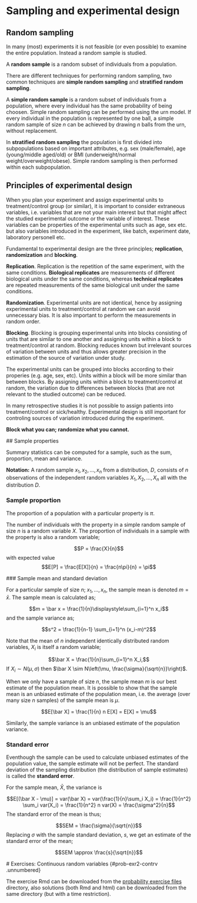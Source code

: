 # Sampling and experimental design {#prob-04sample}

## Random sampling

In many (most) experiments it is not feasible (or even possible) to examine the entire population. Instead a random sample is studied.

A **random sample** is a random subset of individuals from a population.

There are different techniques for performing random sampling, two common techniques are **simple random sampling** and **stratified random sampling**.

A **simple random sample** is a random subset of individuals from a population, where every individual has the same probability of being choosen. Simple random sampling can be performed using the urn model. If every individual in the population is represented by one ball, a simple random sample of size $n$ can be achieved by drawing $n$ balls from the urn, without replacement.

<!-- **Notation** -->
  
  <!-- A random sample $x_1,x_2,\dots,x_n$ from a distribution, $D$, consists of $n$ observations of the independent random variables $X_1, X_2,\dots,X_n$ all with the distribution $D$. -->
  
  <!-- ## The urn model to perform simple random sampling -->
  
  <!-- Let every individual in the population be represented by a ball. The value on each ball is the measurement we are interested in, for example height, shoe size, hair color, healthy/sick, type of cancer/no cancer, blood glucose value, etc. -->
  
  <!-- Draw $n$ balls from the urn, without replacement, to get a random sample of size $n$. -->
  
  In **stratified random sampling** the population is first divided into subpopulations based on important attributes, e.g. sex (male/female), age (young/middle aged/old) or BMI (underweight/normal weight/overweight/obese). Simple random sampling is then performed within each subpopulation.

## Principles of experimental design

When you plan your experiment and assign experimental units to treatment/control group (or similar), it is important to consider extraneous variables, i.e. variables that are not your main interest but that might affect the studied experimental outcome or the variable of interest. These variables can be properties of the experimental units such as age, sex etc. but also variables introduced in the experiment, like batch, experiment date, laboratory personell etc.

Fundamental to experimental design are the three principles; **replication**, **randomization** and **blocking**.

**Replication**. Replication is the repetition of the same experiment, with the same conditions. **Biological replicates** are measurements of different biological units under the same conditions, whereas **technical replicates** are repeated measurements of the same biological unit under the same conditions.

**Randomization**. Experimental units are not identical, hence by assigning experimental units to treatment/control at random we can avoid unnecessary bias. It is also important to perform the measurements in random order.

<!-- - **Completely randomized design**, the experimental units are assigned to treatment and control groups at random. -->
  
  <!-- - **Randomized block design**, first group the experimental units based on extraneous variables such as sex, age, BMI, then within each group assign the experimental units to treatment/control at random. -->
  
  **Blocking**. Blocking is grouping experimental units into blocks consisting of units that are similar to one another and assigning units within a block to treatment/control at random. Blocking reduces known but irrelevant sources of variation between units and thus allows greater precision in the estimation of the source of variation under study.

The experimental units can be grouped into blocks according to their properies (e.g. age, sex, etc). Units within a block will be more similar than between blocks. By assigning units within a block to treatment/control at random, the variation due to differences between blocks (that are not relevant to the studied outcome) can be reduced.

In many retrospective studies it is not possible to assign patients into treatment/control or sick/healthy. Experimental design is still important for controling sources of variation introduced during the experiment.

**Block what you can; randomize what you cannot.**
  
  ## Sample properties
  
  Summary statistics can be computed for a sample, such as the sum, proportion, mean and variance.

**Notation:** A random sample $x_1,x_2,\dots,x_n$ from a distribution, $D$, consists of $n$ observations of the independent random variables $X_1, X_2,\dots,X_n$ all with the distribution $D$.

### Sample proportion

The proportion of a population with a particular property is $\pi$.

The number of individuals with the property in a simple random sample of size $n$ is a random variable $X$. The proportion of individuals in a sample with the property is also a random variable;

$$P = \frac{X}{n}$$ with expected value $$E[P] = \frac{E[X]}{n} = \frac{n\pi}{n} = \pi$$
  
  ### Sample mean and standard deviation
  
  For a particular sample of size $n$; $x_1, \dots, x_n$, the sample mean is denoted $m = \bar x$. The sample mean is calculated as;

$$m = \bar x = \frac{1}{n}\displaystyle\sum_{i=1}^n x_i$$ and the sample variance as;

$$s^2 = \frac{1}{n-1} \sum_{i=1}^n (x_i-m)^2$$
  
  Note that the mean of $n$ independent identically distributed random variables, $X_i$ is itself a random variable;

$$\bar X = \frac{1}{n}\sum_{i=1}^n X_i,$$ If $X_i \sim N(\mu, \sigma)$ then $\bar X \sim N\left(\mu, \frac{\sigma}{\sqrt{n}}\right)$.

When we only have a sample of size $n$, the sample mean $m$ is our best estimate of the population mean. It is possible to show that the sample mean is an unbiased estimate of the population mean, i.e. the average (over many size $n$ samples) of the sample mean is $\mu$.

$$E[\bar X] = \frac{1}{n} n E[X] = E[X] = \mu$$
  
  Similarly, the sample variance is an unbiased estimate of the population variance.

### Standard error

Eventhough the sample can be used to calculate unbiased estimates of the population value, the sample estimate will not be perfect. The standard deviation of the sampling distribution (the distribution of sample estimates) is called the **standard error**.

For the sample mean, $\bar X$, the variance is

$$E[(\bar X - \mu)] = var(\bar X) = var(\frac{1}{n}\sum_i X_i) = \frac{1}{n^2} \sum_i var(X_i) = \frac{1}{n^2} n var(X) = \frac{\sigma^2}{n}$$ The standard error of the mean is thus;

$$SEM = \frac{\sigma}{\sqrt{n}}$$ Replacing $\sigma$ with the sample standard deviation, $s$, we get an estimate of the standard error of the mean;

$$SEM \approx \frac{s}{\sqrt{n}}$$
  
  # Exercises: Continuous random variables {#prob-exr2-contrv .unnumbered}
  
  The exercise Rmd can be downloaded from the [probability exercise files](https://uppsala.instructure.com/courses/70535/files/folder/Exercises/probability) directory, also solutions (both Rmd and html) can be downloaded from the same directory (but with a time restriction).
